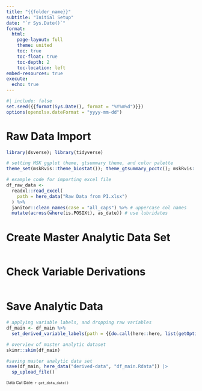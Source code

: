 ```yaml
---
title: "{{folder_name}}"
subtitle: "Initial Setup"
date: "`r Sys.Date()`"
format:
  html:
    page-layout: full
    theme: united
    toc: true
    toc-float: true
    toc-depth: 2
    toc-location: left
embed-resources: true
execute: 
  echo: true
---
```


```r
#| include: false
set.seed({{format(Sys.Date(), format = "%Y%m%d")}})
options(openxlsx.dateFormat = "yyyy-mm-dd")
```

# Raw Data Import

```r
library(dsverse); library(tidyverse)

# setting MSK ggplot theme, gtsummary theme, and color palette
theme_set(mskRvis::theme_biostat()); theme_gtsummary_pcctc(); mskRvis::set_msk_palette()

# example code for importing excel file
df_raw_data <-
  readxl::read_excel(
    path = here_data("Raw Data from PI.xlsx")
  ) %>%
  janitor::clean_names(case = "all_caps") %>% # uppercase col names
  mutate(across(where(is.POSIXt), as_date)) # use lubridates
```

# Create Master Analytic Data Set

```r

```


# Check Variable Derivations

```r

```

# Save Analytic Data

```r
# applying variable labels, and dropping raw variables
df_main <- df_main %>%
  set_derived_variable_labels(path = {{do.call(here::here, list(getOption("croquet.name"), stringr::str_glue("derived-variables_{sub('^\\\\d{2}-', '', getOption('croquet.name'))}.xlsx")) |> purrr::discard(rlang::is_empty)) |> shQuote()}})

# overview of master analytic dataset
skimr::skim(df_main)

#saving master analytic data set
save(df_main, here_data("derived-data", "df_main.Rdata")) |> 
  sp_upload_file()
```

::: {style="font-size: 75%;"}
Data Cut Date: `r get_data_date()`
:::
